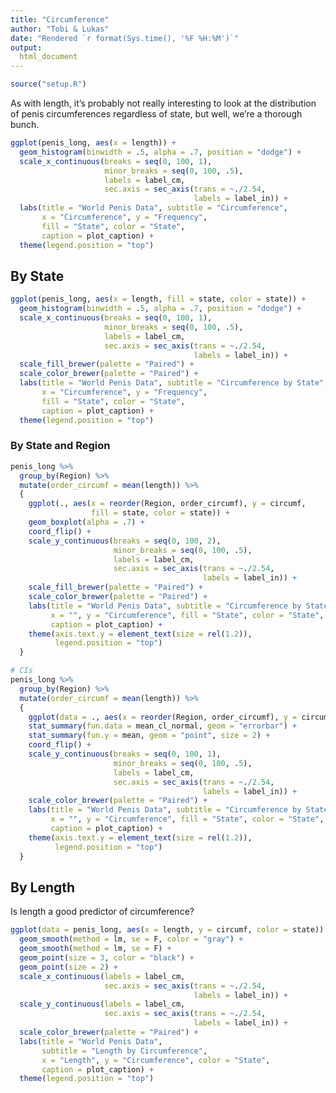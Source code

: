 ```yaml
---
title: "Circumference"
author: "Tobi & Lukas"
date: "Rendered `r format(Sys.time(), '%F %H:%M')`"
output:
  html_document
---
```


```r
source("setup.R")
```

As with length, it's probably not really interesting to look at the distribution of penis circumferences regardless of state, but well, we're a thorough bunch.

```r
ggplot(penis_long, aes(x = length)) +
  geom_histogram(binwidth = .5, alpha = .7, position = "dodge") +
  scale_x_continuous(breaks = seq(0, 100, 1), 
                     minor_breaks = seq(0, 100, .5),
                     labels = label_cm,
                     sec.axis = sec_axis(trans = ~./2.54, 
                                         labels = label_in)) +
  labs(title = "World Penis Data", subtitle = "Circumference",
       x = "Circumference", y = "Frequency", 
       fill = "State", color = "State",
       caption = plot_caption) +
  theme(legend.position = "top")
```


## By State

```r
ggplot(penis_long, aes(x = length, fill = state, color = state)) +
  geom_histogram(binwidth = .5, alpha = .7, position = "dodge") +
  scale_x_continuous(breaks = seq(0, 100, 1), 
                     minor_breaks = seq(0, 100, .5),
                     labels = label_cm,
                     sec.axis = sec_axis(trans = ~./2.54, 
                                         labels = label_in)) +
  scale_fill_brewer(palette = "Paired") +
  scale_color_brewer(palette = "Paired") +
  labs(title = "World Penis Data", subtitle = "Circumference by State",
       x = "Circumference", y = "Frequency", 
       fill = "State", color = "State",
       caption = plot_caption) +
  theme(legend.position = "top")
```

### By State and Region

```r
penis_long %>%
  group_by(Region) %>%
  mutate(order_circumf = mean(length)) %>%
  {
    ggplot(., aes(x = reorder(Region, order_circumf), y = circumf, 
                  fill = state, color = state)) +
    geom_boxplot(alpha = .7) +
    coord_flip() +
    scale_y_continuous(breaks = seq(0, 100, 2), 
                       minor_breaks = seq(0, 100, .5),
                       labels = label_cm,
                       sec.axis = sec_axis(trans = ~./2.54, 
                                           labels = label_in)) +
    scale_fill_brewer(palette = "Paired") +
    scale_color_brewer(palette = "Paired") +
    labs(title = "World Penis Data", subtitle = "Circumference by State",
         x = "", y = "Circumference", fill = "State", color = "State",
         caption = plot_caption) +
    theme(axis.text.y = element_text(size = rel(1.2)),
          legend.position = "top")
  }

# CIs
penis_long %>%
  group_by(Region) %>%
  mutate(order_circumf = mean(length)) %>%
  {
    ggplot(data = ., aes(x = reorder(Region, order_circumf), y = circumf, color = state)) +
    stat_summary(fun.data = mean_cl_normal, geom = "errorbar") +
    stat_summary(fun.y = mean, geom = "point", size = 2) +
    coord_flip() +
    scale_y_continuous(breaks = seq(0, 100, 1), 
                       minor_breaks = seq(0, 100, .5),
                       labels = label_cm,
                       sec.axis = sec_axis(trans = ~./2.54, 
                                           labels = label_in)) +
    scale_color_brewer(palette = "Paired") +
    labs(title = "World Penis Data", subtitle = "Circumference by State",
         x = "", y = "Circumference", fill = "State", color = "State",
         caption = plot_caption) +
    theme(axis.text.y = element_text(size = rel(1.2)),
          legend.position = "top")
  }
```

## By Length

Is length a good predictor of circumference?

```r
ggplot(data = penis_long, aes(x = length, y = circumf, color = state)) +
  geom_smooth(method = lm, se = F, color = "gray") +
  geom_smooth(method = lm, se = F) +
  geom_point(size = 3, color = "black") +
  geom_point(size = 2) +
  scale_x_continuous(labels = label_cm,
                     sec.axis = sec_axis(trans = ~./2.54, 
                                         labels = label_in)) +
  scale_y_continuous(labels = label_cm,
                     sec.axis = sec_axis(trans = ~./2.54, 
                                         labels = label_in)) +
  scale_color_brewer(palette = "Paired") +
  labs(title = "World Penis Data",
       subtitle = "Length by Circumference",
       x = "Length", y = "Circumference", color = "State",
       caption = plot_caption) +
  theme(legend.position = "top")
```

